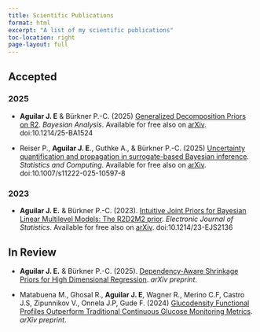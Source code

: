 ```yaml
---
title: Scientific Publications
format: html
excerpt: "A list of my scientific publications"
toc-location: right
page-layout: full
---
```



## Accepted

### 2025

-  **Aguilar J. E** & Bürkner P.-C. (2025)  [Generalized Decomposition Priors on R2](https://projecteuclid.org/journals/bayesian-analysis/advance-publication/Generalized-Decomposition-Priors-on-R2/10.1214/25-BA1524.full). *Bayesian Analysis*. Available for free also on [arXiv](https://arxiv.org/abs/2401.10180). doi:10.1214/25-BA1524

-   Reiser P., **Aguilar J. E**., Guthke A., & Bürkner P.-C. (2025)  [Uncertainty quantification and propagation in surrogate-based Bayesian inference](https://link.springer.com/article/10.1007/s11222-025-10597-8?utm_source=rct_congratemailt&utm_medium=email&utm_campaign=oa_20250313&utm_content=10.1007/s11222-025-10597-8). *Statistics and Computing*.  Available for free also on [arXiv](https://arxiv.org/abs/2312.05153). doi:10.1007/s11222-025-10597-8

### 2023

-   **Aguilar J. E.** & Bürkner P.-C. (2023). [Intuitive Joint Priors for Bayesian Linear Multilevel Models: The R2D2M2 prior](https://doi.org/10.1214/23-EJS2136). *Electronic Journal of Statistics*. Available for free also on [arXiv](https://arxiv.org/abs/2208.07132). doi:10.1214/23-EJS2136


## In Review

-  **Aguilar J. E.** & Bürkner P.-C. (2025). [Dependency-Aware Shrinkage Priors for
High Dimensional Regression](). *arXiv preprint*.

-   Matabuena M., Ghosal R., **Aguilar J. E**, Wagner R., Merino C.F, Castro J.S, Zipunnikov V., Onnela J.P, Gude F. (2024)  [Glucodensity Functional Profiles Outperform Traditional Continuous Glucose Monitoring Metrics](https://arxiv.org/abs/2410.00912). *arXiv preprint*.


